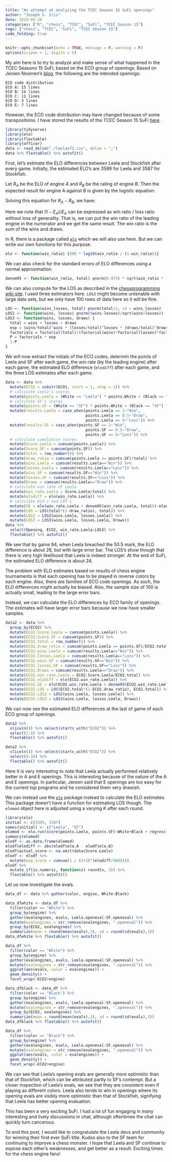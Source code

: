 ```yaml
---
title: "An attempt at analyzing the TCEC Season 15 SuFi openings"
author: "Joseph V. Iris"
date: 2019-05-28
categories: ["R", "chess", "TCEC", "SuFi", "TCEC Season 15"]
tags: ["chess", "TCEC", "SuFi", "TCEC Season 15"]
code_folding: true
---
```


```r
knitr::opts_chunk$set(echo = TRUE, message = F, warning = F)
options(scipen = 1, digits = 5)
```


My aim here is to try to analyze and make sense of what happened in the TCEC Seasono 15 SuFi, based on the ECO group of openings.  Based on Jeroen Noomen's [blog](http://blogchess2016.blogspot.com/2019/04/opening-selection-tcec-15-superfinal.html), the following are the intended openings:

```
ECO code distribution
ECO A: 15 lines
ECO B: 14 lines
ECO C: 11 lines
ECO D: 3 lines
ECO E: 7 lines
```

However, the ECO code distribution may have changed because of some transpositions.  I have stored the results of the TCEC Season 15 SuFi [here](https://raw.githubusercontent.com/josephviruses/josephviruses.github.io/master/content/post/leelasf2.csv).



```r
library(tidyverse)
library(elo)
library(flextable)
library(officer)
data <- read_delim("./leelasf2.csv", delim = ";")
data %>% flextable() %>% autofit()
```

First, let's estimate the ELO differences between Leela and Stockfish after every game.  Initially, the estimated ELO's are 3589 for Leela and 3587 for Stockfish.

Let $R_A$ be the ELO of engine $A$ and $R_B$ be the rating of engine $B$. Then the expected result for engine A against B is given by the logistic equation:

\begin{equation}
E_A = \frac{1}{1+10^{(R_A-R_B)/400}}.
\end{equation}

Solving this equation for $R_A-R_B$, we have:

\begin{equation}
elodiff = R_A-R_B = 400\log_{10}\left( \frac{1-E_A}{E_A}\right)
\end{equation}

Here we note that $(1-E_A)/E_A$ can be expressed as win ratio / loss ratio without loss of generality.  That is, we can put the win ratio of the leading engine in the numerator and we get the same result.  The win ratio is the sum of the wins and draws.  

In R, there is a package called [`elo`](https://CRAN.R-project.org/package=elo) which we will also use here.  But we can write our own functions for this purpose.

```r
elo <- function(win_ratio) {400 * log10(win_ratio / (1-win_ratio))}
```

We can also check for the standard errors of ELO differences using a normal approximation.

```r
denom95 <- function(win_ratio, total) qnorm(0.975) * sqrt(win_ratio * (1-win_ratio)/(total-1))
```

We can also compute for the LOS as described in the [chessprogramming wiki site](https://www.chessprogramming.org/Match_Statistics).  I used three estimators here.  `LOS3` might become untenable with large data sets, but we only have 100 rows of data here so it will be fine.

```r
LOS <- function(wins_losses, total) pnorm(total/2, sd = wins_losses)
LOS2 <- function(wins, losses) pnorm((wins-losses)/sqrt(wins+losses))
LOS3 <- function(wins, losses, draws) {
  total = wins + losses + draws
  exp = (wins/total)^wins * (losses/total)^losses * (draws/total)^draws
  factorials = factorial(total)/(factorial(wins)*factorial(losses)*factorial(draws))
  P = factorials * exp
  1-P
}
```

We will now extract the initials of the ECO codes, determin the points of Leela and SF after each game, the win rate (by the leading engine) after each game, the estimated ELO difference (`elodiff`) after each game, and the three LOS estimates after each game.

```r
data <- data %>%
  mutate(ECO2 = substr(ECO1, start = 1, stop = 1)) %>%
  # calculate Leela's scores
  mutate(points.Leela = (White == "Leela") * points.White + (Black == "Leela") * points.Black) %>%
  # calculate SF's scores
  mutate(points.SF = (White == "SF") * points.White + (Black == "SF") * points.Black) %>%
  mutate(results.Leela = case_when(points.Leela == 1~"Win", 
                                   points.Leela == 0.5~"Draw",
                                   points.Leela == 0~"Loss")) %>%
  mutate(results.SF = case_when(points.SF == 1~"Win", 
                                   points.SF == 0.5~"Draw",
                                   points.SF == 0~"Loss")) %>%
  # calculate cumulative scores
  mutate(Score.Leela = cumsum(points.Leela)) %>%
  mutate(Score.SF = cumsum(points.SF)) %>%
  mutate(total = row_number()) %>%
  mutate(draw_ratio = cumsum(points.Leela == points.SF)/total) %>%
  mutate(wins.Leela = cumsum(results.Leela=="Win")) %>%
  mutate(losses.Leela = cumsum(results.Leela=="Loss")) %>%
  mutate(wins.SF = cumsum(results.SF=="Win")) %>%
  mutate(losses.SF = cumsum(results.SF=="Loss")) %>%
  mutate(Draws = cumsum(results.Leela=="Draw")) %>%
  # calculate win rate of Leela
  mutate(win_rate.Leela = Score.Leela/total) %>%
  mutate(elodiff = elo(win_rate.Leela)) %>%
  # calculate ELO's and LOS's
  mutate(SE = elo(win_rate.Leela + denom95(win_rate.Leela, total))-elodiff) %>%
  mutate(LOS = LOS(total*(1-draw_ratio), total)) %>%
  mutate(LOS2 = LOS2(wins.Leela, losses.Leela)) %>%
  mutate(LOS3 = LOS3(wins.Leela, losses.Leela, Draws)) 
data %>% 
  select(Opening, ECO2, win_rate.Leela:LOS3) %>% 
  flextable() %>% autofit()
```

We see that by game 94, when Leela breached the 50.5 mark, the ELO difference is about 26, but with large error bar.  The LOS's show though that there is very high likelihood that Leela is indeed stronger.  At the end of SuFi, the estimated ELO difference is about 24.

The problem with ELO estimates based on results of chess engine tournaments is that each opening has to be played in reverse colors by each engine.  Also, there are families of ECO code openings.  As such, the ELO differences might actually be biased.  Also, the sample size of 100 is actually small, leading to the large error bars.

Instead, we can calculate the ELO differences by ECO family of openings.  The estimates will have larger error bars because we now have smaller samples.  

```r
data2 <- data %>%
  group_by(ECO2) %>%
  mutate(ECO2.Score.Leela = cumsum(points.Leela)) %>%
  mutate(ECO2.Score.SF = cumsum(points.SF)) %>%
  mutate(ECO2.total = row_number()) %>%
  mutate(ECO2.draw_ratio = cumsum(points.Leela == points.SF)/ECO2.total) %>%
  mutate(ECO2.wins.Leela = cumsum(results.Leela=="Win")) %>%
  mutate(ECO2.losses.Leela = cumsum(results.Leela=="Loss")) %>%
  mutate(ECO2.wins.SF = cumsum(results.SF=="Win")) %>%
  mutate(ECO2.losses.SF = cumsum(results.SF=="Loss")) %>%
  mutate(ECO2.Draws = cumsum(results.Leela=="Draw")) %>%
  mutate(ECO2.win_rate.Leela = ECO2.Score.Leela/ECO2.total) %>%
  mutate(ECO2.elodiff = elo(ECO2.win_rate.Leela)) %>%
  mutate(ECO2.SE = elo(ECO2.win_rate.Leela + denom95(ECO2.win_rate.Leela, ECO2.total))-ECO2.elodiff) %>%
  mutate(ECO2.LOS = LOS(ECO2.total*(1-ECO2.draw_ratio), ECO2.total)) %>%
  mutate(ECO2.LOS2 = LOS2(wins.Leela, losses.Leela)) %>%
  mutate(ECO2.LOS3 = LOS3(wins.Leela, losses.Leela, Draws)) 
```

We can now see the estimated ELO differences at the last of game of each ECO group of openings.

```r
data2 %>%
  slice(n()) %>% select(starts_with("ECO2")) %>% 
  select(1:8) %>%
  flextable() %>% autofit()
```

```r
data2 %>%
  slice(n()) %>% select(starts_with("ECO2")) %>% 
  select(9:16) %>%
  flextable() %>% autofit()
```




Here it is very interesting to note that Leela actually performed relatively better in A and E openings.  This is interesting because of the nature of the A and E openings.  In particular, Jeroen said that E openings are too easy for the current top programs and he considered them very drawish.   


We can instead use the [`elo`]( https://CRAN.R-project.org/package=elo) package instead to calculate the ELO estimates.  This package doesn't have a function for estimating LOS though. The `elomod` object here is adjusted using a varying $K$ after each round.

```r
library(elo)
initial <- c(3589, 3587)
names(initial) <- c("Leela", "SF")
elomod <- elo.run(score(points.Leela, points.SF)~White+Black + regress(ECO2, initial, 0.2) + k(20*log(abs(points.Leela - points.SF) + 1)),data = data, initial.elos = initial)
summary(elomod)
elodf <- as.data.frame(elomod)
elodf$elodiff <- abs(elodf$elo.A - elodf$elo.B)
elodf$actual_score <- na.omit(data$Score.Leela)
elodf <- elodf %>%
  mutate(exp_score = cumsum(1 / (1+10^(elodiff/400))))
elodf %>% 
  mutate_if(is.numeric, function(x) round(x, 3)) %>%
  flextable() %>% autofit()
```


Let us now investigate the evals.

```r
data_df <- data %>% gather(color, engine, White:Black)
```


```r
data_dfwhite <- data_df %>%
  filter(color == "White") %>%
  group_by(engine) %>%
  gather(evalengines, evals, Leela.openeval:SF.openeval) %>%
  mutate(evalengines = str_remove(evalengines, ".openeval")) %>%
  group_by(ECO2, evalengines) %>%
  summarize(mean = round(mean(evals),3), sd = round(sd(evals),3))
data_dfwhite %>% flextable() %>% autofit()
```



```r
data_df %>%
  filter(color == "White") %>%
  group_by(engine) %>%
  gather(evalengines, evals, Leela.openeval:SF.openeval) %>%
  mutate(evalengines = str_remove(evalengines, ".openeval")) %>%
  ggplot(aes(evals, color = evalengines)) + 
  geom_density() +
  facet_wrap(~ECO2+engine)
```



```r
data_dfblack <- data_df %>%
  filter(color == "Black") %>%
  group_by(engine) %>%
  gather(evalengines, evals, Leela.openeval:SF.openeval) %>%
  mutate(evalengines = str_remove(evalengines, ".openeval")) %>%
  group_by(ECO2, evalengines) %>%
  summarize(mean = round(mean(evals),3), sd = round(sd(evals),3))
data_dfblack %>% flextable() %>% autofit()
```


```r
data_df %>%
  filter(color == "Black") %>%
  group_by(engine) %>%
  gather(evalengines, evals, Leela.openeval:SF.openeval) %>%
  mutate(evalengines = str_remove(evalengines, ".openeval")) %>%
  ggplot(aes(evals, color = evalengines)) + 
  geom_density() +
  facet_wrap(~ECO2+engine)
```

We can see that Leela's opening evals are generally more optimistic than that of Stockfish, which can be attributed partly to SF's contempt.  But a closer inspection of Leela's evals, we see that they are consistent even if playing as different colors.  Leela also tends to win in openings where its opening evals are visibly more optimistic than that of Stockfish, signifying that Leela has better opening evaluation.

This has been a very exciting SuFi.  I had a lot of fun engaging in many interesting and lively discussions in chat, although oftentimes the chat can quickly turn cancerous. 

To end this post, I would like to congratulate the Leela devs and community for winning their first ever SuFi title.  Kudos also to the SF team for continuing to improve a chess monster.  I hope that Leela and SF continue to expose each other's weaknesses, and get better as a result.  Exciting times for the chess engine fans!